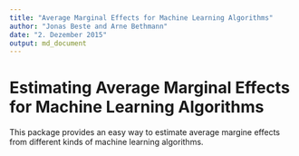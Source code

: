 ```yaml
---
title: "Average Marginal Effects for Machine Learning Algorithms"
author: "Jonas Beste and Arne Bethmann"
date: "2. Dezember 2015"
output: md_document
---
```


# Estimating Average Marginal Effects for Machine Learning Algorithms
This package provides an easy way to estimate average margine effects from different kinds of machine learning algorithms.